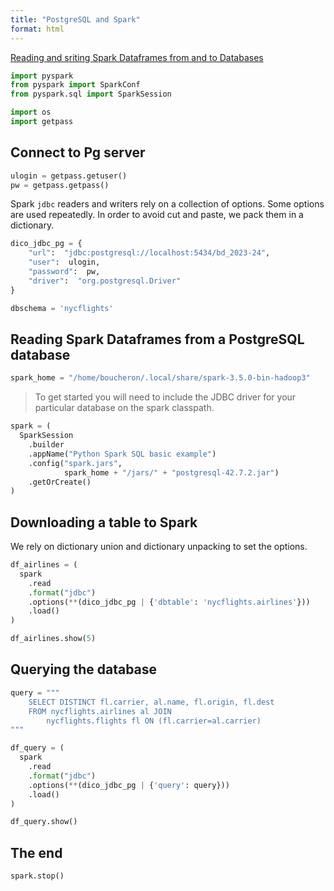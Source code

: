 ```yaml
---
title: "PostgreSQL and Spark"
format: html
---
```



[Reading and sriting Spark Dataframes from and to Databases](https://spark.apache.org/docs/latest/sql-data-sources-jdbc.html)


```python
import pyspark
from pyspark import SparkConf
from pyspark.sql import SparkSession

import os
import getpass
```

## Connect to Pg server

```python
ulogin = getpass.getuser()
pw = getpass.getpass()
```

Spark `jdbc` readers and writers rely on a collection of options.
Some options are used repeatedly. In order to avoid cut and paste, 
we pack them in a dictionary. 

```python
dico_jdbc_pg = {
    "url":  "jdbc:postgresql://localhost:5434/bd_2023-24",  
    "user":  ulogin, 
    "password":  pw, 
    "driver":  "org.postgresql.Driver"
}
```

```python
dbschema = 'nycflights'  
```

## Reading Spark Dataframes from a PostgreSQL database

```python
spark_home = "/home/boucheron/.local/share/spark-3.5.0-bin-hadoop3"
```

> To get started you will need to include the JDBC driver for your particular database on the spark classpath. 

```python
spark = (
  SparkSession 
    .builder 
    .appName("Python Spark SQL basic example") 
    .config("spark.jars", 
            spark_home + "/jars/" + "postgresql-42.7.2.jar") 
    .getOrCreate()
)
```

## Downloading a table to Spark

We rely on dictionary union and dictionary unpacking to set the options. 

```python
df_airlines = (
  spark
    .read
    .format("jdbc")
    .options(**(dico_jdbc_pg | {'dbtable': 'nycflights.airlines'}))
    .load()
)
```

```python
df_airlines.show(5)
```

## Querying the database


```python
query = """
    SELECT DISTINCT fl.carrier, al.name, fl.origin, fl.dest
    FROM nycflights.airlines al JOIN 
        nycflights.flights fl ON (fl.carrier=al.carrier)
"""
```

```python
df_query = (
  spark
    .read
    .format("jdbc")
    .options(**(dico_jdbc_pg | {'query': query}))
    .load()
)
```

```python
df_query.show()
```

## The end


```python
spark.stop()
```